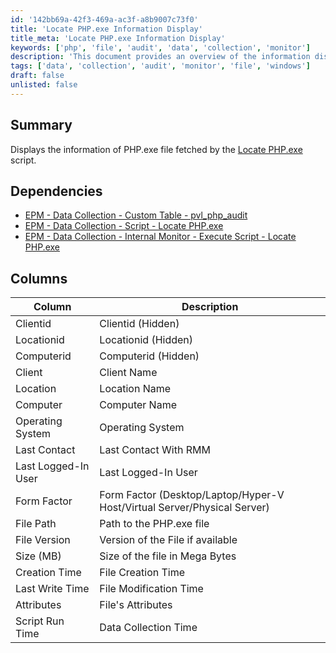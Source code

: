 ```yaml
---
id: '142bb69a-42f3-469a-ac3f-a8b9007c73f0'
title: 'Locate PHP.exe Information Display'
title_meta: 'Locate PHP.exe Information Display'
keywords: ['php', 'file', 'audit', 'data', 'collection', 'monitor']
description: 'This document provides an overview of the information displayed for the PHP.exe file, fetched by the Locate PHP.exe script. It outlines the dependencies, columns, and details relevant to PHP file auditing within the ConnectWise Automate environment.'
tags: ['data', 'collection', 'audit', 'monitor', 'file', 'windows']
draft: false
unlisted: false
---
```

## Summary

Displays the information of PHP.exe file fetched by the [Locate PHP.exe](https://proval.itglue.com/DOC-5078775-16245023) script.

## Dependencies

- [EPM - Data Collection - Custom Table - pvl_php_audit](https://proval.itglue.com/DOC-5078775-16245130)
- [EPM - Data Collection - Script - Locate PHP.exe](https://proval.itglue.com/DOC-5078775-16245023)
- [EPM - Data Collection - Internal Monitor - Execute Script - Locate PHP.exe](https://proval.itglue.com/DOC-5078775-16245108)

## Columns

| Column                  | Description                                                                                      |
|------------------------|--------------------------------------------------------------------------------------------------|
| Clientid               | Clientid (Hidden)                                                                                |
| Locationid             | Locationid (Hidden)                                                                              |
| Computerid             | Computerid (Hidden)                                                                              |
| Client                 | Client Name                                                                                     |
| Location               | Location Name                                                                                   |
| Computer               | Computer Name                                                                                   |
| Operating System       | Operating System                                                                                 |
| Last Contact           | Last Contact With RMM                                                                           |
| Last Logged-In User    | Last Logged-In User                                                                              |
| Form Factor            | Form Factor (Desktop/Laptop/Hyper-V Host/Virtual Server/Physical Server)                      |
| File Path              | Path to the PHP.exe file                                                                         |
| File Version           | Version of the File if available                                                                  |
| Size (MB)             | Size of the file in Mega Bytes                                                                    |
| Creation Time          | File Creation Time                                                                                |
| Last Write Time        | File Modification Time                                                                            |
| Attributes             | File's Attributes                                                                                 |
| Script Run Time        | Data Collection Time                                                                              |












